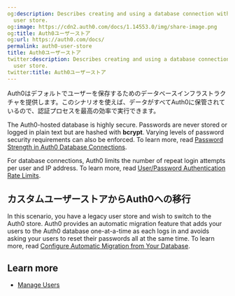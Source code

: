 ```yaml
---
og:description: Describes creating and using a database connection with the Auth0
  user store.
og:image: https://cdn2.auth0.com/docs/1.14553.0/img/share-image.png
og:title: Auth0ユーザーストア
og:url: https://auth0.com/docs/
permalink: auth0-user-store
title: Auth0ユーザーストア
twitter:description: Describes creating and using a database connection with the Auth0
  user store.
twitter:title: Auth0ユーザーストア
---
```


Auth0はデフォルトでユーザーを保存するためのデータベースインフラストラクチャを提供します。このシナリオを使えば、データがすべてAuth0に保管されているので、認証プロセスを最高の効率で実行できます。

The Auth0-hosted database is highly secure. Passwords are never stored or logged in plain text but are hashed with **bcrypt**. Varying levels of password security requirements can also be enforced. To learn more, read [Password Strength in Auth0 Database Connections](/docs/authenticate/database-connections/password-strength).

<Callout icon="file-lines" color="#0EA5E9" iconType="regular">

For database connections, Auth0 limits the number of repeat login attempts per user and IP address. To learn more, read [User/Password Authentication Rate Limits](/docs/troubleshoot/customer-support/operational-policies/rate-limit-policy/database-connections-rate-limits).

</Callout>

## カスタムユーザーストアからAuth0への移行

In this scenario, you have a legacy user store and wish to switch to the Auth0 store. Auth0 provides an automatic migration feature that adds your users to the Auth0 database one-at-a-time as each logs in and avoids asking your users to reset their passwords all at the same time. To learn more, read [Configure Automatic Migration from Your Database](/docs/manage-users/user-migration/configure-automatic-migration-from-your-database).

## Learn more

* [Manage Users](/docs/manage-users)